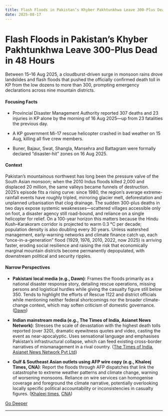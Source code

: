 ```yaml
---
title: Flash Floods in Pakistan’s Khyber Pakhtunkhwa Leave 300-Plus Dead in 48 Hours
date: 2025-08-17
---
```


# Flash Floods in Pakistan’s Khyber Pakhtunkhwa Leave 300-Plus Dead in 48 Hours

Between 15–16 Aug 2025, a cloudburst-driven surge in monsoon rains drove landslides and flash floods that pushed the officially confirmed death toll in KP from the low dozens to more than 300, prompting emergency declarations across nine mountain districts.

#### Focusing Facts

- Provincial Disaster Management Authority reported 307 deaths and 23 injuries in KP alone by the morning of 16 Aug 2025—up from 23 fatalities the previous day.

- A KP government Mi-17 rescue helicopter crashed in bad weather on 15 Aug, killing all five crew members.

- Buner, Bajaur, Swat, Shangla, Mansehra and Battagram were formally declared “disaster-hit” zones on 16 Aug 2025.

#### Context

Pakistan’s mountainous northwest has long been the pressure valve of the South Asian monsoon; when the 2010 Indus floods killed 2,000 and displaced 20 million, the same valleys became funnels of destruction. 2025’s episode fits a rising curve: since 1980, the region’s average extreme-rainfall events have roughly tripled, mirroring glacier melt, deforestation and unplanned urbanisation that clog drainage. The sudden 300-plus deaths in two days expose systemic weaknesses—scattered villages accessible only on foot, a disaster agency still road-bound, and reliance on a single helicopter for relief. On a 100-year horizon this matters because the Hindu Kush–Karakoram corridor is projected to warm 0.3 °C per decade; population density is also doubling every 30 years. Unless watershed management, early-warning networks and climate finance catch up, each “once-in-a-generation” flood (1929, 1976, 2010, 2022, now 2025) is arriving faster, eroding social resilience and raising the risk that economically marginal mountain districts become permanently depopulated, with downstream political and security ripples.

#### Narrow Perspectives

- **Pakistani local media (e.g., Dawn)**: Frames the floods primarily as a national disaster response story, detailing rescue operations, missing persons and logistical hurdles while giving the casualty figure still below 350. Tends to highlight the efforts of Rescue 1122 and district officials while mentioning neither federal shortcomings nor the broader climate-change context, which may soften criticism of domestic governance. ([Dawn](https://www.dawn.com/news/1931033))

- **Indian mainstream media (e.g., The Times of India, Asianet News Network)**: Stresses the scale of devastation with the highest death tolls reported (over 320), dramatic eyewitness quotes and video, casting the event as near-apocalyptic. Uses sensational language and emphasises Pakistan’s infrastructural collapse, which can feed existing cross-border narratives of mismanagement in a rival country. ([The Times of India](https://timesofindia.indiatimes.com/world/pakistan/like-doomsday-pakistan-floods-wreak-havoc-sweep-away-villages-over-320-killed-video-captures-devastation/articleshow/123330946.cms), [Asianet News Network Pvt Ltd](https://newsable.asianetnews.com/world/pakistan-floods-death-toll-crosses-300-thousands-stranded-khyber-pakhtunkhwa-articleshow-z8tkm65))

- **Gulf & Southeast Asian outlets using AFP wire copy (e.g., Khaleej Times, CNA)**: Report the floods through AFP dispatches that link the catastrophe to extreme weather patterns and climate change, warning of worsening monsoons. Reliance on wire services can homogenise coverage and foreground the climate narrative, potentially overlooking locally specific political accountability or inconsistencies in casualty figures. ([Khaleej times](https://www.khaleejtimes.com/world/asia/pakistan-heavy-rain-fatalities), [CNA](https://www.channelnewsasia.com/asia/pakistan-rescuers-recover-bodies-after-monsoon-rains-kill-320-5297861))


[Go Deeper](https://www.perplexity.ai/search?q=Flash+Floods+in+Pakistan%E2%80%99s+Khyber+Pakhtunkhwa+Leave+300-Plus+Dead+in+48+Hours)

---

<a id='death-toll-in-northwest-pakistan-flash-floods-jumps-to-344-in-two-days'></a>
